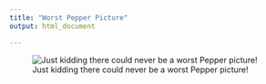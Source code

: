 ```yaml
---
title: "Worst Pepper Picture"
output: html_document

---
```


![Just kidding there could never be a worst Pepper picture!](Pepper2.jpg)